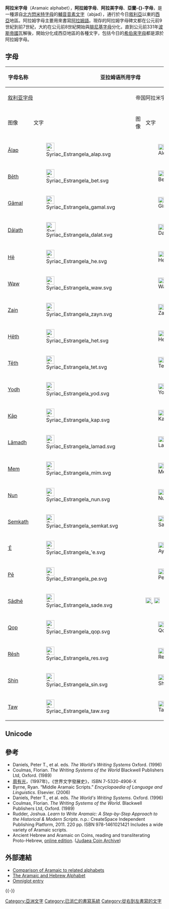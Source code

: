 {{NoteTA
|T=zh-cn:阿拉姆字母; zh-hant:阿拉姆字母; zh-tw:亞蘭字母;
|1=zh-cn:阿拉姆语; zh-hant:阿拉姆語; zh-tw:亞蘭語;
|2=zh-cn:阿拉姆字母; zh-hant:阿拉姆字母; zh-tw:亞蘭字母;
|3=zh-cn:阿拉姆人; zh-hant:阿拉姆人; zh-tw:亞蘭人;
}}



{{Infobox WS
 |name=阿拉米字母
 |type=[[輔音音素文字|輔音音素文字]]
 |languages=[[阿拉姆語|阿拉姆語]]、[[希伯來語|希伯來語]]、[[敘利亞語|敘利亞語]]、[[曼達語|曼達語]]等
 |time=公元前800年到公元600年
 |fam1=[[原始迦南字母|原始迦南字母]]
 |fam2=[[腓尼基字母|腓尼基字母]]
 |children=
[[希伯來字母|希伯來字母]]<br />
[[納巴泰字母|納巴泰字母]]<br />
→[[阿拉伯文|阿拉伯字母]]<br />
[[敘利亞字母|敘利亞字母]]<br />
→[[粟特文|粟特文]]<br />
　→[[回鹘文|回鹘文]]<br />
　　→[[胡都木蒙古文|蒙古文]]<br />
　　　→[[托忒文|托忒文]]<br />
　　　→[[满文|满文]]<br />
　　　　→[[锡伯文|锡伯文]]<br />
[[Palmyrenean_alphabet|Palmyrenean]]<br />
[[曼達字母|曼達字母]]<br />
[[婆羅米字母|婆羅米字母]]<br />
[[巴利字母|巴利字母]]<br />
[[索丹字母|索丹字母]]<br />
[[佉卢文|佉卢字母]]
 |iso15924=Armi （帝国阿拉姆字母）
 |unicode=[http://www.unicode.org/charts/PDF/U10840.pdf U+10840至U+1085F]（帝国阿拉姆字母）
 |sample = AsokaKandahar.jpg
 |caption =一塊以[[古希臘語|古希臘語]]及[[亞拉姆語|亞拉姆語]]雙語書寫的[[古印度|古印度]][[阿育王|阿育王]]碑文，約公元前3世紀。
}}
{{alphabet|state=collapsed}}

'''阿拉米字母'''（Aramaic alphabet），'''阿拉姆字母'''、'''阿拉美字母'''、'''亞蘭-{}-字母'''，是一種源自[[北方閃米特字母|北方閃米特字母]]的[[輔音音素文字|輔音音素文字]]（abjad），通行於今日[[敘利亞|敘利亞]]以東的[[西亞|西亞]]地區。阿拉姆字母主要用來書寫[[阿拉姆語|阿拉姆語]]。現存的阿拉姆字母碑文都在公元前9世紀到前7世紀，大約在公元前8世紀開始與[[腓尼基字母|腓尼基字母]]分化，直到公元前331年[[波斯帝國|波斯帝國]]瓦解後，開始分化成西亞地區的各種文字，包括今日的[[希伯來字母|希伯來字母]]都是源於阿拉姆字母。

==字母==
{| class="wikitable"  style="text-align:center;"
|-
! rowspan="3" | 字母名称
! colspan="4" | 亚拉姆语所用字母
! rowspan="3" | [[国际音标|IPA]]
!
! colspan="8" | 等价
!
!
|-
! colspan="2" | [[叙利亚字母|叙利亚字母]]
! colspan="2" | 帝国阿拉米字母
!
! rowspan="2" | [[希伯莱字母|希伯莱字母]]
! rowspan="2" | [[突厥字母|古突厥字母]]
! rowspan="2" | [[腓尼基字母|腓尼基字母]]
! [[阿拉伯字母|阿拉伯字母]]
! rowspan="2" | [[婆罗米字母|婆罗米字母]]
! rowspan="2" | [[纳巴泰字母|纳巴泰字母]]
! rowspan="2" | [[佉卢文|佉卢字母]]
! rowspan="2" | [[西新亚拉姆语#方体亚兰字母|马卢拉阿拉米字母]]
!
[[吉兹字母|吉兹字母]]
!
|-
! 图像 !! 文字 !! 图像 !! 文字
!
!
!
!
|-
| [[Aleph|Ālap]]
| [[File:Syriac_Estrangela_alap.svg|26px]]
| style="font-size: 26px; font-family: serif;" | {{script|Syrc|ܐ}}
| [[File:Aleph.svg|18px]]
| style="font-size: 24px; font-family: serif;" | {{script|Armi|𐡀}}
| {{IPA|/ʔ/}}; {{IPA|/aː/}}, {{IPA|/eː/}}
|
| style="font-size: 22px; font-family: serif;" | {{script|Hebr|א}}
| style="font-size: 22px; font-family: serif;" | 𐰁
| style="font-size: 22px; font-family: serif;" | {{script|Phnx|𐤀}}
| style="font-size: 20px; font-family: serif;" | {{script|Arab|ا}}
| [[File:Brahmi_a.svg|18px]]𑀅
| [[File:01_aleph.svg|70px]]
| [[File:Kharosthi_a.svg|16px]]𐨀
| [[File:Maaloula_square_alef.svg|20px]]
|አ  
|
|-
| [[Bet_(letter)|Bēth]]
| [[File:Syriac_Estrangela_bet.svg|26px]]
| style="font-size: 26px; font-family: serif;" | {{script|Syrc|ܒ}}
| [[File:Beth.svg|18px]]
| style="font-size: 24px; font-family: serif;" | {{script|Armi|𐡁}}
| {{IPA|/b/}}, {{IPA|/β/}}
|
| style="font-size: 22px; font-family: serif;" | {{script|Hebr|ב}}
| style="font-size: 22px; font-family: serif;" | 𐰉
| style="font-size: 22px; font-family: serif;" | {{script|Phnx|𐤁}}
| style="font-size: 20px; font-family: serif;" | {{script|Arab|ب}}
| [[File:Brahmi_b.svg|18px]]𑀩
| [[File:02_bet.svg|42px]]
| [[File:Kharosthi_b.svg|20px]]𐨦
| [[File:Maaloula_square_vet.svg|25px]]
|በ
|
|-
| [[Gimel_(letter)|Gāmal]]
| [[File:Syriac_Estrangela_gamal.svg|26px]]
| style="font-size: 26px; font-family: serif;" | {{script|Syrc|ܓ}}
| [[File:Gimel.svg|18px]]
| style="font-size: 24px; font-family: serif;" | {{script|Armi|𐡂}}
| {{IPA|/ɡ/}}, {{IPA|/ɣ/}}
|
| style="font-size: 22px; font-family: serif;" | {{script|Hebr|ג}}
| style="font-size: 22px; font-family: serif;" | 𐰏
| style="font-size: 24px; font-family: serif;" | {{script|Phnx|𐤂}}
| style="font-size: 20px; font-family: serif;" | {{script|Arab|ج}}
| [[File:Brahmi_g.svg|18px]]𑀕
| [[File:03_gimel.svg|21px]]
| [[File:Kharosthi_g.svg|19px]]𐨒
| [[File:Maaloula_square_ghemal.svg|13px]]
|ገ
|
|-
| [[Dalet|Dālath]]
| [[File:Syriac_Estrangela_dalat.svg|30px]]
| style="font-size: 26px; font-family: serif;" | {{script|Syrc|ܕ}}
| [[File:Daleth.svg|18px]]
| style="font-size: 24px; font-family: serif;" | {{script|Armi|𐡃}}
| {{IPA|/d/}}, {{IPA|/ð/}}
|
| style="font-size: 22px; font-family: serif;" | {{script|Hebr|ד}}
| style="font-size: 22px; font-family: serif;" | 𐰒
| style="font-size: 22px; font-family: serif;" | {{script|Phnx|𐤃}}
| style="font-size: 20px; font-family: serif;" | {{script|Arab|د ذ}}
| [[File:Brahmi_dh.svg|18px]]𑀥
| [[File:04_dal.svg|19px]]
| [[File:Kharosthi_dh.svg|21px]]𐨢
| [[File:Maaloula_square_dhalet.svg|20px]]
|ደ ዳ
|
|-
| [[He_(letter)|Hē]]
| [[File:Syriac_Estrangela_he.svg|26px]]
| style="font-size: 26px; font-family: serif;" | {{script|Syrc|ܗ}}
| [[File:He0.svg|18px]]
| style="font-size: 24px; font-family: serif;" | {{script|Armi|𐡄}}
| {{IPA|/ɦ/}}
|
| style="font-size: 22px; font-family: serif;" | {{script|Hebr|ה}}
| style="font-size: 22px; font-family: serif;" | 𐰜
| style="font-size: 22px; font-family: serif;" | {{script|Phnx|𐤄}}
| style="font-size: 20px; font-family: serif;" | {{script|Arab|ه}}
| [[File:Brahmi_h.svg|18px]]𑀳
| [[File:05_ha.svg|53px]]
| [[File:Kharosthi_h.svg|18px]]𐨱
| [[File:Maaloula_square_hi.svg|20px]]
|ኸ
|
|-
| [[Waw_(letter)|Waw]]
| [[File:Syriac_Estrangela_waw.svg|26px]]
| style="font-size: 26px; font-family: serif;" | {{script|Syrc|ܘ}}
| [[File:Waw.svg|18px]]
| style="font-size: 24px; font-family: serif;" | {{script|Armi|𐡅}}
| {{IPA|/w/}}; {{IPA|/oː/}}, {{IPA|/uː/}}
|
| style="font-size: 22px; font-family: serif;" | {{script|Hebr|ו}}
| style="font-size: 22px; font-family: serif;" | 𐰈
| style="font-size: 22px; font-family: serif;" | {{script|Phnx|𐤅}}
| style="font-size: 20px; font-family: serif;" | {{script|Arab|و}}
| [[File:Brahmi_v.svg|18px]]𑀯
| [[File:06_waw.svg|40px]]
| [[File:Kharosthi_v.svg|18px]]𐨬
| [[File:Maaloula_square_wawf.svg|10px]]
|ወ ዋ
|
|-
| [[Zayin|Zain]]
| [[File:Syriac_Estrangela_zayn.svg|26px]]
| style="font-size: 26px; font-family: serif;" | {{script|Syrc|ܙ}}
| [[File:Zayin.svg|18px]]
| style="font-size: 24px; font-family: serif;" | {{script|Armi|𐡆}}
| {{IPA|/z/}}
|
| style="font-size: 22px; font-family: serif;" | {{script|Hebr|ז}}
| style="font-size: 22px; font-family: serif;" | 𐰕
| style="font-size: 22px; font-family: serif;" | {{script|Phnx|𐤆}}
| style="font-size: 20px; font-family: serif;" | {{script|Arab|ز}}
| [[File:Brahmi_j.svg|18px]]𑀚
| [[File:07_zayn.svg|13px]]
| [[File:Kharosthi_j.svg|18px]]𐨗
| [[File:Maaloula_square_zayn.svg|10px]]
|ዘ ዠ
|
|-
| [[Heth_(letter)|Ḥēth]]
| [[File:Syriac_Estrangela_het.svg|26px]]
| style="font-size: 26px; font-family: serif;" | {{script|Syrc|ܚ}}
| [[File:Heth.svg|18px]]
| style="font-size: 24px; font-family: serif;" | {{script|Armi|𐡇}}
| {{IPA|/ʜ/ /χ/}}
|
| style="font-size: 22px; font-family: serif;" | {{script|Hebr|ח}}
| style="font-size: 22px; font-family: serif;" | 𐰴
| style="font-size: 22px; font-family: serif;" | {{script|Phnx|𐤇}}
| style="font-size: 20px; font-family: serif;" | {{script|Arab|ح خ}}
| [[File:Brahmi_gh.svg|18px]]𑀖
| [[File:08_ha.svg|53px]]
| [[File:Kharosthi_gh.svg|18px]]𐨓
| [[File:Maaloula_square_het.svg|20px]]
|ሀ ኀ
|
|-
| [[Teth|Ṭēth]]
| [[File:Syriac_Estrangela_tet.svg|26px]]
| style="font-size: 26px; font-family: serif;" | {{script|Syrc|ܛ}}
| [[File:Teth.svg|18px]]
| style="font-size: 24px; font-family: serif;" | {{script|Armi|𐡈}}
|{{IPA|/tˤ/}}
|
| style="font-size: 22px; font-family: serif;" | {{script|Hebr|ט}}
| style="font-size: 22px; font-family: serif;" | 𐰓
| style="font-size: 22px; font-family: serif;" | {{script|Phnx|𐤈}}
| style="font-size: 20px; font-family: serif;" | {{script|Arab|ط ظ}}
| [[File:Brahmi_th.svg|18px]]𑀣
| [[File:09_taa.svg|19px]]
| [[File:Kharosthi_th.svg|17px]]𐨠
| [[File:Maaloula_square_tet.svg|20px]]
|ተ ፀ
|
|-
| [[Yodh|Yodh]]
| [[File:Syriac_Estrangela_yod.svg|26px]]
| style="font-size: 26px; font-family: serif;" | {{script|Syrc|ܝ}}
| [[File:Yod.svg|18px]]
| style="font-size: 24px; font-family: serif;" | {{script|Armi|𐡉}}
| {{IPA|/j/}}; {{IPA|/iː/}}, {{IPA|/eː/}}
|
| style="font-size: 22px; font-family: serif;" | {{script|Hebr|י}}
| style="font-size: 22px; font-family: serif;" | 𐰘
| style="font-size: 22px; font-family: serif;" | {{script|Phnx|𐤉}}
| style="font-size: 20px; font-family: serif;" | {{script|Arab|ي}}
| [[File:Brahmi_y.svg|18px]]𑀬
| [[File:10_yaa.svg|53px]]
| [[File:Kharosthi_y.svg|15px]]𐨩
| [[File:Maaloula_square_yod.svg|10px]]
|የ
|
|-
| [[Kaph|Kāp]]
| [[File:Syriac_Estrangela_kap.svg|26px]]
| style="font-size: 26px; font-family: serif;" | {{script|Syrc|ܟ}}
| [[File:Kaph.svg|18px]]
| style="font-size: 24px; font-family: serif;" | {{script|Armi|𐡊}}
| {{IPA|/k/}}, {{IPA|/x/}}
|
| style="font-size: 22px; font-family: serif;" | {{script|Hebr|כ ך}}
| style="font-size: 22px; font-family: serif;" | 𐰚
| style="font-size: 22px; font-family: serif;" | {{script|Phnx|𐤊}}
| style="font-size: 20px; font-family: serif;" | {{script|Arab|ك}}
| [[File:Brahmi_k.svg|18px]]𑀓
| [[File:11_kaf.svg|49px]]
| [[File:Kharosthi_k.svg|17px]]𐨐
| [[File:Maaloula_square_khaf_2.svg|20px]] [[File:Maaloula_square_khaf.svg|20px]]
|ከ
|
|-
| [[Lamedh|Lāmadh]]
| [[File:Syriac_Estrangela_lamad.svg|26px]]
| style="font-size: 26px; font-family: serif;" | {{script|Syrc|ܠ}}
| [[File:Lamed.svg|18px]]
| style="font-size: 24px; font-family: serif;" | {{script|Armi|𐡋}}
| {{IPA|/l/}}
|
| style="font-size: 22px; font-family: serif; line-height:1em;" | {{script|Hebr|ל}}
| style="font-size: 22px; font-family: serif; line-height:1em;" | 𐰞
| style="font-size: 22px; font-family: serif;" | {{script|Phnx|𐤋}}
| style="font-size: 20px; font-family: serif;" | {{script|Arab|ل}}
| [[File:Brahmi_l.svg|18px]]𑀮
| [[File:12_lam.svg|34px]]
| [[File:Kharosthi_l.svg|21px]]𐨫
| [[File:Maaloula_square_lamed.svg|20px]]
|ለ ላ
|
|-
| [[Mem|Mem]]
| [[File:Syriac_Estrangela_mim.svg|26px]]
| style="font-size: 26px; font-family: serif;" | {{script|Syrc|ܡ}}
| [[File:Mem.svg|18px]]
| style="font-size: 24px; font-family: serif;" | {{script|Armi|𐡌}}
| {{IPA|/m/}}
|
| style="font-size: 22px; font-family: serif;" | {{script|Hebr|מ ם}}
| style="font-size: 22px; font-family: serif;" | 𐰢
| style="font-size: 22px; font-family: serif;" | {{script|Phnx|𐤌}}
| style="font-size: 20px; font-family: serif;" | {{script|Arab|م}}
| [[File:Brahmi_m.svg|18px]]𑀫
| [[File:13_meem.svg|38px]]
| [[File:Kharosthi_m.svg|20px]]𐨨
| [[File:Maaloula_square_mem_2.svg|18px]] [[File:Maaloula_square_mem.svg|18px]]
|መ
|
|-
| [[Nun_(letter)|Nun]]
| [[File:Syriac_Estrangela_nun.svg|26px]]
| style="font-size: 26px; font-family: serif;" | {{script|Syrc|ܢ}}
| [[File:Nun.svg|18px]]
| style="font-size: 24px; font-family: serif;" | {{script|Armi|𐡍}}
| {{IPA|/n/}}
|
| style="font-size: 22px; font-family: serif;" | {{script|Hebr|נ ן}}
| style="font-size: 22px; font-family: serif;" | 𐰤
| style="font-size: 22px; font-family: serif;" | {{script|Phnx|𐤍}}
| style="font-size: 20px; font-family: serif;" | {{script|Arab|ن}}
| [[File:Brahmi_n.svg|18px]]𑀦
| [[File:14_noon.svg|34px]]
| [[File:Kharosthi_n.svg|21px]]𐨣
| [[File:Maaloula_square_nun_2.svg|8px]] [[File:Maaloula_square_nun.svg|15px]]
|ነ
|
|-
| [[Samekh|Semkath]]
| [[File:Syriac_Estrangela_semkat.svg|26px]]
| style="font-size: 26px; font-family: serif;" | {{script|Syrc|ܣ}}
| [[File:Samekh.svg|18px]]
| style="font-size: 24px; font-family: serif;" | {{script|Armi|𐡎}}
| {{IPA|/s/}}
|
| style="font-size: 22px; font-family: serif;" | {{script|Hebr|ס}}
| style="font-size: 22px; font-family: serif;" | 𐰾
| style="font-size: 22px; font-family: serif;" | {{script|Phnx|𐤎}}
| style="font-size: 20px; font-family: serif;" | {{script|Arab|س}} 
| [[File:Brahmi_sh.svg|18px]]𑀰
| [[File:15_sin.svg|21px]]
| [[File:Kharosthi_sh.svg|17px]]𐨭
| [[File:Maaloula_square_sameh.svg|20px]]
|ሠ
|
|-
| [[Ayin|ʿĒ]]
| [[File:Syriac_Estrangela_'e.svg|26px]]
| style="font-size: 26px; font-family: serif;" | {{script|Syrc|ܥ}}
| [[File:Ayin.svg|18px]]
| style="font-size: 24px; font-family: serif;" | {{script|Armi|𐡏}}
| {{IPA|/ʢ/ /ʁ/}}
|
| style="font-size: 22px; font-family: serif;" | {{script|Hebr|ע}}
| style="font-size: 22px; font-family: serif;" | 𐰠⸲𐰭
| style="font-size: 22px; font-family: serif;" | {{script|Phnx|𐤏}}
| style="font-size: 20px; font-family: serif;" | {{script|Arab|ع غ}}
| [[File:Brahmi_e.svg|18px]]𑀏
| [[File:16_ein.svg|15px]]
| [[File:Kharosthi_e.svg|18px]]𐨀𐨅
| [[File:Maaloula_square_ayn.svg|17px]]
|ዐ
|
|-
| [[Pe_(Semitic_letter)|Pē]]
| [[File:Syriac_Estrangela_pe.svg|26px]]
| style="font-size: 26px; font-family: serif;" | {{script|Syrc|ܦ}}
| [[File:Pe0.svg|18px]]
| style="font-size: 24px; font-family: serif;" | {{script|Armi|𐡐}}
| {{IPA|/p/}}, {{IPA|/ɸ/}}
|
| style="font-size: 22px; font-family: serif;" | {{script|Hebr|פ ף}} 
| style="font-size: 22px; font-family: serif;" | 𐰯
| style="font-size: 22px; font-family: serif;" | {{script|Phnx|𐤐}}
| style="font-size: 20px; font-family: serif;" | {{script|Arab|ف}}
| [[File:Brahmi_p.svg|18px]]𑀧
| [[File:17_fa.svg|43px]]
| [[File:Kharosthi_p.svg|18px]]𐨤
| [[File:Maaloula_square_fi_2.svg|20px]] [[File:Maaloula_square_fi.svg|20px]]
|ፈ
|
|-
| [[Tsade|Ṣādhē]]
| [[File:Syriac_Estrangela_sade.svg|26px]]
| style="font-size: 26px; font-family: serif;" | {{script|Syrc|ܨ}}
| [[File:Sade_1.svg|18px]], [[File:Sade_2.svg|18px]]
| style="font-size: 24px; font-family: serif;" | {{script|Armi|𐡑}}
| {{IPA|/sˤ/}}
|
| style="font-size: 22px; font-family: serif;" | {{script|Hebr|צ ץ}}
| style="font-size: 22px; font-family: serif;" | 𐰽
| style="font-size: 22px; font-family: serif;" | {{script|Phnx|𐤑}}
| style="font-size: 20px; font-family: serif;" | {{script|Arab|ص ض}}
| [[File:Brahmi_s.svg|18px]]𑀲
| [[File:18_sad.svg|47px]]
| [[File:Kharosthi_s.svg|18px]]𐨯
| [[File:Maaloula_square_sady_2.svg|15px]] [[File:Maaloula_square_sady.svg|16px]]
|ሰ
|
|-
| [[Qoph|Qop]]
| [[File:Syriac_Estrangela_qop.svg|26px]]
| style="font-size: 26px; font-family: serif;" | {{script|Syrc|ܩ}}
| [[File:Qoph.svg|18px]]
| style="font-size: 24px; font-family: serif;" | {{script|Armi|𐡒}}
| {{IPA|/qˤ/}}
|
| style="font-size: 22px; font-family: serif;" | {{script|Hebr|ק}}
| style="font-size: 22px; font-family: serif;" | 𐰵
| style="font-size: 22px; font-family: serif;" | {{script|Phnx|𐤒}}
| style="font-size: 20px; font-family: serif;" | {{script|Arab|ق}} 
| [[File:Brahmi_kh.svg|18px]]𑀔
| [[File:19_qaf.svg|17px]]
| [[File:Kharosthi_kh.svg|18px]]𐨑
| [[File:Maaloula_square_qof.svg|18px]]
|ቀ
|
|-
| [[Resh|Rēsh]]
| [[File:Syriac_Estrangela_res.svg|26px]]
| style="font-size: 26px; font-family: serif;" | {{script|Syrc|ܪ}}
| [[File:Resh.svg|18px]]
| style="font-size: 24px; font-family: serif;" | {{script|Armi|𐡓}}
| {{IPA|/r/}}
|
| style="font-size: 22px; font-family: serif;" | {{script|Hebr|ר}}
| style="font-size: 22px; font-family: serif;" | 𐰺
| style="font-size: 22px; font-family: serif;" | {{script|Phnx|𐤓}}
| style="font-size: 20px; font-family: serif;" | {{script|Arab|ر}}
| [[File:Brahmi_r.svg|18px]]𑀭
| [[File:20_ra.svg|13px]]
| [[File:Kharosthi_r.svg|17px]]𐨪
| [[File:Maaloula_square_resh.svg|20px]]
|ረ
|
|-
| [[Shin_(letter)|Shin]]
| [[File:Syriac_Estrangela_sin.svg|26px]]
| style="font-size: 26px; font-family: serif;" | {{script|Syrc|ܫ}}
| [[File:Shin.svg|18px]]
| style="font-size: 24px; font-family: serif;" | {{script|Armi|𐡔}}
| {{IPA|/ʃ/}}
|
| style="font-size: 22px; font-family: serif;" | {{script|Hebr|ש}}
| style="font-size: 22px; font-family: serif;" | 𐱂
| style="font-size: 22px; font-family: serif;" | {{script|Phnx|𐤔}}
| style="font-size: 20px; font-family: serif;" | {{script|Arab|ش}}
| [[File:Brahmi_ss.svg|18px]]𑀱
| [[File:21_shin.svg|17px]]
| [[File:Kharosthi_ss.svg|15px]]𐨮
| [[File:Maaloula_square_shin.svg|21px]]
|ሠ ሸ
|
|-
| [[Taw_(letter)|Taw]]
| [[File:Syriac_Estrangela_taw.svg|26px]]
| style="font-size: 26px; font-family: serif;" | {{script|Syrc|ܬ}}
| [[File:Taw.svg|18px]]
| style="font-size: 24px; font-family: serif;" | {{script|Armi|𐡕}}
| {{IPA|/t/}}, {{IPA|/θ/}}
|
| style="font-size: 22px; font-family: serif;" | {{script|Hebr|ת}}
| style="font-size: 22px; font-family: serif;" | 𐱅
| style="font-size: 22px; font-family: serif;" | {{script|Phnx|𐤕}}
| style="font-size: 20px; font-family: serif;" | {{script|Arab|ت ث}}
| [[File:Brahmi_t.svg|18px]]𑀢
| [[File:22_ta.svg|47px]]
| [[File:Kharosthi_t.svg|17px]]𐨟
| [[File:Maaloula_square_thaq.svg|20px]]
|ጠ ፀ
|
|}
<!--
===Matres lectionis===
{{Main|Mater lectionis}}

In Aramaic writing, Waw and Yodh serve a double function. Originally, they represented only the consonants ''w'' and ''y'', but they were later adopted to indicate the long vowels ''ū'' and ''ī'' respectively as well (often also ''ō'' and ''ē'' respectively). In the latter role, they are known as ''{{lang|la|matres lectionis}}'' or "mothers of reading".

Ālap, likewise, has some of the characteristics of a ''{{lang|la|mater lectionis}}'' because in initial positions, it indicates a [[glottal_stop|glottal stop]] (followed by a vowel), but otherwise, it often also stands for the long vowels ''ā'' or ''ē''. Among Jews, the influence of Hebrew often led to the use of Hē instead, at the end of a word.

The practice of using certain letters to hold vowel values spread to Aramaic-derived writing systems, such as in Arabic and Hebrew, which still follow the practice.{{citation needed|date=December 2020}}
-->

== Unicode ==
{{Unicode chart Imperial Aramaic}}

== 參考 ==
{{refbegin|2}}
* Daniels, Peter T., et al. eds. ''The World's Writing Systems'' Oxford. (1996)
* Coulmas, Florian. ''The Writing Systems of the World'' Blackwell Publishers Ltd, Oxford. (1989)
* [[周有光|周有光]]，(1997年)，《世界文字發展史》，ISBN 7-5320-4906-X
* Byrne, Ryan. “Middle Aramaic Scripts.” ''Encyclopaedia of Language and Linguistics''. Elsevier. (2006)
* Daniels, Peter T., et al. eds. ''The World's Writing Systems''. Oxford. (1996)
* Coulmas, Florian. ''The Writing Systems of the World''. Blackwell Publishers Ltd, Oxford. (1989)
* Rudder, Joshua.  ''Learn to Write Aramaic: A Step-by-Step Approach to the Historical & Modern Scripts''. n.p.: CreateSpace Independent Publishing Platform, 2011. 220 pp. ISBN 978-1461021421  Includes a wide variety of Aramaic scripts.
* Ancient Hebrew and Aramaic on Coins, reading and transliterating Proto-Hebrew, [https://web.archive.org/web/20110511124600/http://judaea.chimehost.net/main/text.pdf online edition]. ([[Judaea_Coin_Archive|Judaea Coin Archive]])
{{refend}}

== 外部連結 ==
{{commonscat|Aramaic alphabet|亞蘭字母}}
* [http://www.sakkal.com/Arab_Calligraphy_Art3.html Comparison of Aramaic to related alphabets] {{Wayback|url=http://www.sakkal.com/Arab_Calligraphy_Art3.html |date=20071030064426 }}
* [http://www.biblescripture.net/Hebrew.html The Aramaic and Hebrew Alphabet] {{Wayback|url=http://www.biblescripture.net/Hebrew.html |date=20071015041252 }}
* [http://www.omniglot.com/writing/aramaic.htm Omniglot entry] {{Wayback|url=http://www.omniglot.com/writing/aramaic.htm |date=20081006092017 }}
{{-}}
{{List of writing systems}}

[[Category:亞洲文字|Category:亞洲文字]]
[[Category:已消亡的書寫系統|Category:已消亡的書寫系統]]
[[Category:從右到左書寫的文字|Category:從右到左書寫的文字]]